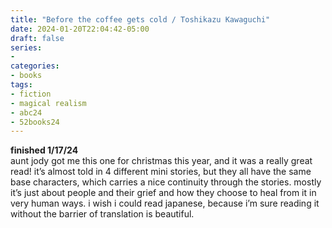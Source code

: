 ```yaml
---
title: "Before the coffee gets cold / Toshikazu Kawaguchi"
date: 2024-01-20T22:04:42-05:00
draft: false
series: 
- 
categories: 
- books 
tags:
- fiction
- magical realism
- abc24
- 52books24
---
```

**finished 1/17/24** \
aunt jody got me this one for christmas this year, and it was a really great read! it's almost told in 4 different mini stories, but they all have the same base characters, which carries a nice continuity through the stories. mostly it's just about people and their grief and how they choose to heal from it in very human ways. i wish i could read japanese, because i'm sure reading it without the barrier of translation is beautiful. 
